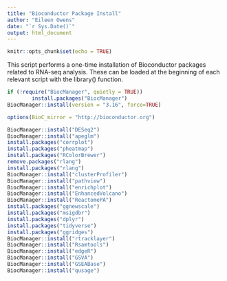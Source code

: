 ```yaml
---
title: "Bioconductor Package Install"
author: "Eileen Owens"
date: "`r Sys.Date()`"
output: html_document
---
```


```r
knitr::opts_chunk$set(echo = TRUE)
```

This script performs a one-time installation of Bioconductor packages related to RNA-seq analysis. These can be loaded at the beginning of each relevant script with the library() function.

```r
if (!require("BiocManager", quietly = TRUE))
        install.packages("BiocManager")
BiocManager::install(version = "3.16", force=TRUE)

options(BioC_mirror = "http://bioconductor.org")

BiocManager::install("DESeq2")
BiocManager::install("apeglm")
install.packages("corrplot")
install.packages("pheatmap")
install.packages("RColorBrewer")
remove.packages("rlang")
install.packages("rlang")
BiocManager::install("clusterProfiler")
BiocManager::install("pathview")
BiocManager::install("enrichplot")
BiocManager::install("EnhancedVolcano")
BiocManager::install("ReactomePA")
install.packages("ggnewscale")
install.packages("msigdbr")
install.packages("dplyr")
install.packages("tidyverse")
install.packages("ggridges")
BiocManager::install("rtracklayer")
BiocManager::install("Rsamtools")
BiocManager::install("edgeR")
BiocManager::install("GSVA")
BiocManager::install("GSEABase")
BiocManager::install("qusage")
```
